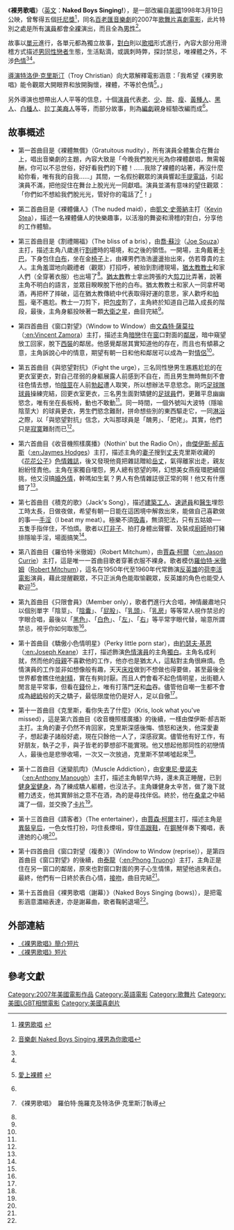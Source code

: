 {{Link style|time=2015-12-11T09:12:44+00:00}}
{{Infobox Film
| name     = 裸男歌唱<br />Naked Boys Singing!
| cn_name  = 裸男歌唱
| hk_name  = 裸男歌唱
| tw_name  = 裸男歌唱
| image    = Naked Boys Singing!.jpg
| caption  = 《裸男歌唱》[[海報|海報]]
| director = 羅伯特·施羅克（Robert Schrock）<br />特洛伊·克里斯汀（Troy Christian）
| producer = 柯克蘭·提貝斯（Kirkland Tibbels）
| writer   = 布魯斯·威爾蘭奇（[[:en:Bruce_Vilanch|Bruce Vilanch]]）<br />斯蒂芬·貝茨（Stephen Bates）<br />瑪麗·凱恩（Marie Cain）<br />雪萊·萬錦（Shelly Markham）<br />大衛·裴文斯訥（David Pevsner）<br />羅伯特·施羅克（Robert Schrock）<br />域莫·西亞安（Rayme Sciaroni）<br />德安斯·湯普森（Trance Thompson）<br />馬可·溫克勒（Mark Winkler）
| starring       = 凱文·史蒂納（[[:en:Kevin_Stea|Kevin Stea]]）<br />喬·蘇沙（Joe Souza）<br />泰龍（Phong Truong）<br />安德魯·布萊克·艾姆斯（Andrew Blake Ames）<br />安東尼·曼諾夫（Anthony Manough）<br />薩爾瓦多·卡斯特沃圖努（Salvatore Vassallo）<br />文森特·薩莫拉（Vincent Zamora）<br />約瑟夫·基恩（Joseph Keane）<br />賈森·柯爾（Jason Currie）<br />傑伊斯·郝吉斯（Jaymes Hodges）
| music          = Nic. tenBroek
| cinematography = 
| editing        = 特洛伊·克里斯汀（Troy Christian）<br />傑瑞·伊凡（Jerry Evans）
| distributor    = {{flagicon|USA}} [[:en:TLA_Releasing|TLA Releasing]]
| released       = {{flagicon|USA}} 2007年12月4日
| runtime        = 83分鐘
| country        = [[美國|美國]]
| language       = [[英語|英語]]
| budget         = 
| website        = http://www.nakedboyssinging.com/
| amg_id         = 
| imdb_id        = 
}}

《'''裸男歌唱'''》（[[英文|英文]]：'''Naked Boys Singing!'''），是一部改編自[[美國|美國]]1998年3月19日公映，曾奪得五個[[托尼獎|托尼獎]]<ref name="Naked Boys Singing">{{en}}[http://www.nytheatre.com/nytheatre/nakedboy133.htm 裸男歌唱] {{Wayback|url=http://www.nytheatre.com/nytheatre/nakedboy133.htm |date=20080101101252 }}</ref>，同名[[百老匯音樂劇|百老匯音樂劇]]的2007年[[歌舞片|歌舞片]][[喜劇|喜劇]][[電影|電影]]，此片特別之處是所有[[演員|演員]]都會[[裸體|全裸]]演出，而且全為[[男性|男性]]<ref name="音樂劇 Naked Boys Singing 裸男為你歌唱">{{zh}}[http://menmaniac.blogspot.com/2008/01/naked-boys-singing.html 音樂劇 Naked Boys Singing 裸男為你歌唱]{{dead link|date=2018年4月 |bot=InternetArchiveBot |fix-attempted=yes }}</ref>。

故事以[[單元|單元]]進行，各單元都為獨立故事，[[對白|對白]]則以[[歌唱|歌唱]]形式進行，內容大部分用滑稽方式描述[[男同性戀者|男同性戀者]]生態，生活點滴，或諷刺時弊，探討禁忌，唯裸體之外，不涉[[色情|色情]]<ref name="Naked Boys Singing"/><ref name="音樂劇 Naked Boys Singing 裸男為你歌唱"/>。

[[導演|導演]][[特洛伊·克里斯汀|特洛伊·克里斯汀]]（Troy Christian）向大眾解釋電影涵意：「我希望《裸男歌唱》能令觀眾大開眼界和放開胸懷，裸體，不等於色情<ref name="愛上裸體">{{en}}[http://www.bnews.net.au/content/view/871/125/ 愛上裸體] {{Wayback|url=http://www.bnews.net.au/content/view/871/125/ |date=20080722191506 }}</ref>。」

另外導演也想帶出人人平等的信息，十個[[演員|演員]]代表[[老|老]]、[[少|少]]、[[胖|胖]]、[[瘦|瘦]]、[[黃種人|黃種人]]、[[黑人|黑人]]、[[白種人|白種人]]、[[拉丁美裔人|拉丁美裔人]]等等，而部分故事，則為[[編劇|編劇]]親身經驗改編而成<ref name="愛上裸體"/>。

==故事概述==


*第一首曲目是《裸體無償》（Gratuitous nudity），所有演員全體集合在舞台上，唱出音樂劇的主題，內容大致是「今晚我們脫光光為你裸體獻唱，無需報酬，你可以不忌世俗，好好看我們的下體！……我除了裸體的站著，再沒什麼給你看，唯有我的自我……」其間，一名假扮觀眾的演員響起[[手提電話|手提電話]]，引起演員不滿，把他捉住在舞台上脫光光一同獻唱。演員並滿有意味的望住觀眾：「你們如不想給我們脫光光，管好你的電話了<ref name="裸男歌唱">{{en}}《裸男歌唱》　羅伯特·施羅克及特洛伊·克里斯汀執導</ref>！」

*第二首曲目是《裸體傭人》（The nuded maid），由[[凱文·史蒂納|凱文·史蒂納]]主打（[[:en:Kevin_Stea|Kevin Stea]]），描述一名裸體傭人的快樂趣事，以活潑的舞姿和滑稽的對白，分享他的工作體驗。

*第三首曲目是《割禮賜福》（The bliss of a bris），由[[喬·蘇沙|喬·蘇沙]]（[[:en:Joe_Souza|Joe Souza]]）主打，描述主角八歲進行[[割禮|割禮]]時的場境，和之後的領悟。一開場，主角戴著[[卡巴_(頭飾)|卡巴]]，下身包住[[白布|白布]]，坐在金[[椅子|椅子]]上，由裸男們浩浩盪盪抬出來，仿若尊貴的主人。主角羞澀地向觀禮者（觀眾）打招呼，被抬到割禮現場，[[猶太教教士|猶太教教士]]和家人們（全穿著衣服）也出場了<ref name="裸男歌唱"/>。[[猶太教|猶太教]]教士拿出誇張的大[[剪刀|剪刀]]比弄著，說著主角不明白的語言，並眾目睽睽脫下他的白布。猶太教教士和家人一同拿杯喝酒，再把杯了摔破，這在猶太教傳統中代表取得好運的意思，家人歡呼和[[拍照|拍照]]，毫不尷尬。教士一刀剪下，把[[包皮|包皮]]割了，主角終於知道自己踏入成長的階段，最後，主角身軀投映著一顆[[大衛之星|大衛之星]]，曲目完結<ref name="裸男歌唱"/>。

*第四首曲目《窗口對望》（Window to Window）由[[文森特·薩莫拉|文森特·薩莫拉]]（[[:en:Vincent_Zamora|:en:Vincent Zamora]]）主打，描述主角[[暗戀|暗戀]]住在[[窗|窗]]口對面的[[鄰居|鄰居]]，暗中窺望放工回家，脫下[[西裝|西裝]]的鄰居。他感覺鄰居其實知道他的存在，而且也有傾慕之意，主角訴說心中的情意，期望有朝一日和他和鄰居可以成為一對[[情侶|情侶]]<ref name="裸男歌唱"/>。

*第五首曲目《與慾望對抗》（Fight the urge），三名同性戀男生尷尷尬尬的在更衣室更衣，對自己荏弱的身軀展露人前感到不自在，而且男生無時無刻不會往色情去想，怕[[陰莖|陰莖]]在人前[[勃起|勃起]]遭人取笑，所以想辦法平息慾念。剛巧[[足球隊|足球隊]][[球員|球員]]操練完結，回更衣室更衣，三名男生面對矯健的[[足球員|足球員]]們，更難平息幽幽慾念，唯有坐在長板椅，動也不敢動<ref name="裸男歌唱"/>。同一時間，一個外號叫大波特（隱喻陰莖大）的球員更衣，男生們慾念難耐，拼命想些別的東西驅走它，一同[[淋浴|淋浴]]之際，以「與慾望對抗」信念，大叫那球員是「醜男」、「肥佬」。其實，他們只是[[寂寞|寂寞]]難耐而已<ref name="裸男歌唱"/>。

*第六首曲目《收音機照樣廣播》（Nothin' but the Radio On），由[[傑伊斯·郝吉斯|傑伊斯·郝吉斯]]（[[:en:Jaymes_Hodges|:en:Jaymes Hodges]]）主打，描述主角的[[妻子|妻子]]搜到[[丈夫|丈夫]]克里斯收藏的《[[花花公子|花花公子]]》[[色情雜誌|色情雜誌]]，後又發現他竟把雜誌贈給[[岳丈|岳丈]]，氣得離家出走，親友紛紛怪責他。主角在家獨自埋怨，男人總有慾望的啊，幻想美女燕瘦環肥續個挑，他又沒搞[[婚外情|婚外情]]，幹嗎如生氣？男人有色情雜誌很正常的啊！他又有什應錯了<ref name="裸男歌唱"/>。

*第七首曲目《積克的歌》（Jack's Song），描述[[建築工人|建築工人]]、[[速遞員|速遞員]]和[[醫生|醫生]]埋怨工時太長，日做夜做，希望有朝一日能在這困境中解救出來，能做自己喜歡做的事──[[手淫|手淫]]（I beat my meat）。極樂不須[[吸毒|吸毒]]，無須犯法，只有五姑娘──五隻手指伴住，不怕煩。歌者以[[打非子|打非子]]、拍打身體出聲響、及裝成[[廚師|廚師]]拍打豬排隱喻手淫，場面搞笑<ref name="裸男歌唱"/>。

*第八首曲目《羅伯特·米徹姆》（Robert Mitchum），由[[賈森·柯爾|賈森·柯爾]]（[[:en:Jason_Currie|:en:Jason Currie]]）主打，這是唯一一首曲目歌者穿著衣服不裸身。歌者模仿[[羅伯特·米徹姆|羅伯特·米徹姆]]（[[:en:Robert_Mitchum|Robert Mitchum]]），這名在1950年代至1960年代常飾演[[反英雄|反英雄]]的[[荷李活|荷李活]][[電影|電影]]演員，藉此提醒觀眾，不只正派角色能取愉觀眾，反英雄的角色也能受人歡迎<ref name="裸男歌唱"/>。

*第九首曲目《只限會員》（Member only），歌者們進行大合唱，神情嚴肅地只以個別單字「陰莖」、「[[陰囊|陰囊]]」、「[[屁股|屁股]]」、「[[乳頭|乳頭]]」、「[[乳房|乳房]]」等等常人視作禁忌的字眼合唱，最後以「[[黑色|黑色]]」、「[[白色|白色]]」、「[[左|左]]」、「[[右|右]]」等平常字眼代替，喻意所謂禁忌，視乎你如何取態<ref name="裸男歌唱"/>。

*第十首曲目《驕傲小色情明星》（Perky little porn star），由[[約瑟夫·基恩|約瑟夫·基恩]]（[[:en:Joseph_Keane|:en:Joseph Keane]]）主打，描述飾演[[色情演員|色情演員]]的主角[[獨白|獨白]]。主角名成利就，然而他的[[母親|母親]]不喜歡他的工作，他亦也是猶太人，這點對主角很麻煩。色情演員的工作並非如想像般有趣，天天[[床戏|床戏]]做到不想做也得要做，甚至最後全世界都會瞧住他[[射精|射精]]，實在有夠討厭。而且人們會看不起色情明星，出街聽人閒言是平常事，但看在[[錢|錢]]份上，唯有打落門[[牙|牙]]和[[血|血]]吞。儘管他自嘲一生都不會成為[[總統|總統]]般的天之驕子，最低限度他仍是好人，足以自傲<ref name="裸男歌唱"/>。

*第十一首曲目《克里斯，看你失去了什麼》（Kris, look what you've missed），這是第六首曲目《收音機照樣廣播》的後續，一樣由傑伊斯·郝吉斯主打。主角的妻子仍然不肯回家，克里斯深感後悔、憤怒和迷失，他深愛妻子，想起妻子諸般好處，現在只餘他一人了，深感寂寞。儘管他有好工作，有好朋友，執子之手，與子皆老的夢想卻不能實現。他又想起他那同性的初戀情人，最後也是悲慘收場，一次又一次放過，克里斯不禁唏噓起來<ref name="裸男歌唱"/>。

*第十二首曲目《迷變肌肉》（Muscle Addiction），由[[安東尼·曼諾夫|安東尼·曼諾夫]]（[[:en:Anthony_Manough|:en:Anthony Manough]]）主打，描述主角朝早六時，還未真正睡醒，已到[[健身室|健身室]][[健身|健身]]，為了練成驕人軀體，也沒法子。主角嫌健身太辛苦，做了幾下就體力透支，他其實醉翁之意不在酒，為的是尋找伴侶。終於，他在[[桑拿|桑拿]]之中結識了一個，並交換了[[卡片|卡片]]<ref name="裸男歌唱"/>。

*第十三首曲目《請客者》（The entertainer），由[[賈森·柯爾|賈森·柯爾]]主打，描述主角是[[異裝皇后|異裝皇后]]，一色女性打扮，叼住長煙咀，穿住[[高跟鞋|高跟鞋]]，在[[鋼琴|鋼琴]]伴奏下獨唱，表達她的心境<ref name="裸男歌唱"/>。

*第十四首曲目《窗口對望（複奏）》（Window to Window (reprise)），是第四首曲目《窗口對望》的後續，由[[泰龍|泰龍]]（[[:en:Phong_Truong|:en:Phong Truong]]）主打，主角正是住在另一窗口的鄰居，原來也對窗口對面的男子心生情愫，期望他過來表白。最終，他們有一日終於表白心情，[[接吻|接吻]]，曲目完結<ref name="裸男歌唱"/>。

*第十五首曲目《裸男歌唱（謝幕）》（Naked Boys Singing (bows)），是把電影涵意濃縮表達，亦是謝幕曲，歌者鞠躬退場<ref name="裸男歌唱"/>。

==外部連結==
*[http://hk.youtube.com/watch?v=KYN_kPG2lx4 《裸男歌唱》簡介短片]
*[http://hk.youtube.com/watch?v=Y9j-FLTMqns 《裸男歌唱》短片]

==參考文獻==
<div class="references-small">
<references />
</div>

{{DEFAULTSORT:Naked Boys Singing}}
[[Category:2007年美國電影作品|Category:2007年美國電影作品]]
[[Category:英語電影|Category:英語電影]]
[[Category:歌舞片|Category:歌舞片]]
[[Category:美國LGBT相關電影|Category:美國LGBT相關電影]]
[[Category:美國喜劇片|Category:美國喜劇片]]